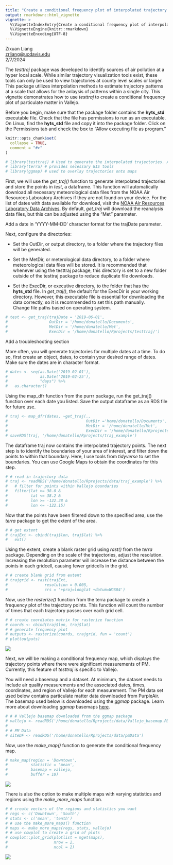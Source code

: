```yaml
---
title: "Create a conditional frequency plot of interpolated trajectory points"
output: rmarkdown::html_vignette
vignette: >
  %\VignetteIndexEntry{Create a conditional frequency plot of interpolated trajectory points}
  %\VignetteEngine{knitr::rmarkdown}
  %\VignetteEncoding{UTF-8}
---
```


Zixuan Liang\
[zrliang\@ucdavis.edu](mailto:zrliang@ucdavis.edu){.email}\
2/7/2024

The *testtraj* package was developed to identify sources of air pollution at a hyper local scale. While similar trajectory visualization tools exist, these tools can only be used to view trajectories at county level scales or larger. This package utilizes interpolation methods to estimate trajectory patterns at a scale that allows for the anlaysis of patterns within a single city. This vignette demonstrates how to use *testtraj* to create a conditional frequency plot of particulate matter in Vallejo.

Before you begin, make sure that the package folder contains the **hyts_std** executable file. Check that the file has permissions to run as an executable. On Linux, find the **hyts_std** file and copy it into the package folder. Click on the Permissions tab and check the box to "Allow executing file as program."

```r
knitr::opts_chunk$set(
  collapse = TRUE,
  comment = "#>"
)
```

```r
# library(testtraj) # Used to generate the interpolated trajectories. Also automatically loads in the tidyverse package for its data analysis tools. 
# library(terra) # provides necessary GIS tools
# library(ggmap) # used to overlay trajectories onto maps
```

First, we will use the *get_traj()* function to generate interpolated trajectories and store the points in *test*, a dataframe. This function will automatically download all necessary meteorological data files from the NOAA Air Resources Laboratory Archives if they are not found on your device. For the list of dates with data available for download, visit the [NOAA Air Resources Laboratory Data Archives](<https://www.ready.noaa.gov/archives.php>). By default, *get_traj* will download the reanalysis data files, but this can be adjusted using the "Met" parameter.

Add a date in 'YYYY-MM-DD' character format for the trajDate parameter.

Next, configure the directories:

-   Set the OutDir, or output directory, to a folder where the trajectory files will be generated.

-   Set the MetDir, or meterological data directory, to a folder where meteorological data files will be stored. It is recommended that whenever using the testtraj package, this directory is set to a new folder outside of the testtraj package to reduce duplicate file downloads.

-   Set the ExecDir, or executive directory, to the folder that has the **hyts_std** file. In *get_traj()*, the default for the ExecDir is your working directory. However, this executable file is essential for downloading the data correctly, so it is recommended to set this path manually.\
    Change file paths based on operating system.

```r
# test <- get_traj(trajDate = '2019-06-01',
#                  OutDir = '/home/donatello/Documents',
#                  MetDir = '/home/donatello/Met',
#                  ExecDir = '/home/donatello/Rprojects/testtraj/')
```

Add a troubleshooting section

More often, you will generate trajectories for multiple dates at a time. To do so, first create an object, dates, to contain your desired range of dates. Make sure the dates are in character format.

```r
# dates <- seq(as.Date('2019-02-01'),
#              as.Date('2019-02-25'),
#              "days") %>%
#   as.character()
```

Using the map_dfr function from the purrr package, run the get_traj() function over each date you listed. Save the output dataframe as an RDS file for future use.

```r
# traj <- map_dfr(dates, ~get_traj(.,
#                                  OutDir ='home/donatello/Documents',
#                                  MetDir = '/home/donatello/Met',
#                                  ExecDir = '/home/donatello/Rprojects/testtraj'))
# saveRDS(traj, '/home/donatello/Rprojects/traj_example')
```

The dataframe traj now contains the interpolated trajectory points. The next step is to identify the boundaries of your area of interest, and filter down the points to within that boundary. Here, I use tools from *tidyverse* to set the boundaries. You can use Google Maps to obtain the coordinates for this step. 

```r
# # read in trajectory data
# traj <- readRDS('/home/donatello/Rprojects/data/traj_example') %>%
#   # filter for points within Vallejo boundaries
#   filter(lat >= 38.0 &
#          lat <= 38.2 &
#          lon >= -122.38 &
#          lon <= -122.15)
```

Now that the points have been filtered down to the specified area, use the *terra* package to get the extent of the area.

```r
# # get extent
# trajExt <- cbind(traj$lon, traj$lat) %>%
#   ext()
```

Using the extent, create a blank raster grid using *rast()* from the *terra* package. Depending on the scale of the trajectories, adjust the resolution. Increasing the resolution parameter will increase the distance between the points in each gridcell, causing fewer gridcells in the grid. 

```r
# # create blank grid from extent
# trajgrid <- rast(trajExt,
#                resolution = 0.005,
#                crs = '+proj=longlat +datum=WGS84')
```

Now, use the *rasterize()* function from the terra package to create a frequency plot of the trajectory points. This function will count the number of times that each trajectory passes over each grid cell.  
```r
# # create coordiates matrix for rasterize function
# coords <- cbind(traj$lon, traj$lat)
# # generate frequency plot
# outputs <- rasterize(coords, trajgrid, fun = 'count')
# plot(outputs)
```
![](./frequency_plot.png)

Next, we will be making a conditional frequency map, which displays the trajectory points where there were significant measurements of PM. Currently, this feature of *testtraj* is specific to Vallejo.

You will need a basemap and a dataset.  At minimum, the dataset needs to include air quality measurements and the associated dates, times, coordinates, and region of Vallejo for each measurement. The PM data set used below contains particulate matter data downloaded from PurpleAir. The basemap used below is downloaded using the *ggmap* package. Learn more about downloading *ggmap* basemaps [here](https://rdrr.io/cran/ggmap/man/get_map.html).   

```r
# # # Vallejo basemap downloaded from the ggmap package
# vallejo <- readRDS('/home/donatello/Rprojects/data/Vallejo_basemap.RDS')
# 
# # PM Data
# siteDF <- readRDS('/home/donatello/Rprojects/data/pmData')
```

Now, use the *make_map()* function to generate the conditional frequency map.
```r
# make_map(region = 'Downtown',
#          statistic = 'mean',
#          basemap = vallejo,
#          buffer = 10)
```
![](./cff_plot.png)

There is also the option to make multiple maps with varying statistics and regions using the *make_more_maps* function. 
```r
# # create vectors of the regions and statistics you want
# regs <- c('Downtown', 'South')
# stats <- c('mean', 'tenth')
# # use the make_more_maps() function
# maps <- make_more_maps(regs, stats, vallejo)
# # use cowplot to create a grid of plots
# cowplot::plot_grid(plotlist = mget(maps),
#                    nrow = 2,
#                    ncol = 2)
```
![](./many_maps.png)